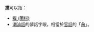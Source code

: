 '''撲'''可以指：
* [[撲_(圍棋)|撲 (圍棋)]]
* [[潮汕話|潮汕話]]的髒話字眼，相當於[[官話|官話]]的「[[肏|肏]]」。

{{Disambiguation|cat=一字消歧義}}